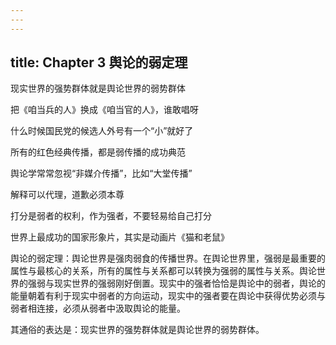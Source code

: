 ```yaml
---
---
---
```

title: Chapter 3 舆论的弱定理
---


现实世界的强势群体就是舆论世界的弱势群体

把《咱当兵的人》换成《咱当官的人》，谁敢唱呀

什么时候国民党的候选人外号有一个“小”就好了

所有的红色经典传播，都是弱传播的成功典范

舆论学常常忽视“非媒介传播”，比如“大堂传播”

解释可以代理，道歉必须本尊

打分是弱者的权利，作为强者，不要轻易给自己打分

世界上最成功的国家形象片，其实是动画片《猫和老鼠》





舆论的弱定理：舆论世界是强肉弱食的传播世界。在舆论世界里，强弱是最重要的属性与最核心的关系，所有的属性与关系都可以转换为强弱的属性与关系。舆论世界的强弱与现实世界的强弱刚好倒置。现实中的强者恰恰是舆论中的弱者，舆论的能量朝着有利于现实中弱者的方向运动，现实中的强者要在舆论中获得优势必须与弱者相连接，必须从弱者中汲取舆论的能量。

其通俗的表达是：现实世界的强势群体就是舆论世界的弱势群体。


